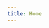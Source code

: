 ```yaml
---
title: Home
---
```


<script>

    // netlify login
    onMount(() => {
        if (window.location.hash.includes('_token=')) {
            window.location.replace('/admin/' + window.location.hash)
        }
    });
</script>

<Gallery />
